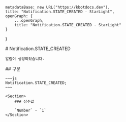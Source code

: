 
    metadataBase: new URL("https://kbotdocs.dev"),
    title: "Notification.STATE_CREATED - StarLight",
    openGraph: {
        ...openGraph,
        title: "Notification.STATE_CREATED - StarLight"
    }
}

<Section>
    # Notification.STATE_CREATED

    알림이 생성되었습니다.
</Section>
<Section>
    ## 구문

    ~~~js
    Notification.STATE_CREATED;
    ~~~

    <Section>
        ### 상수값

        `Number` - `1`
    </Section>
</Section>